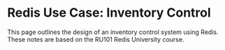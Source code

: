 # Redis Use Case: Inventory Control

This page outlines the design of an inventory control system using Redis. These notes are based on the RU101 Redis University course.


